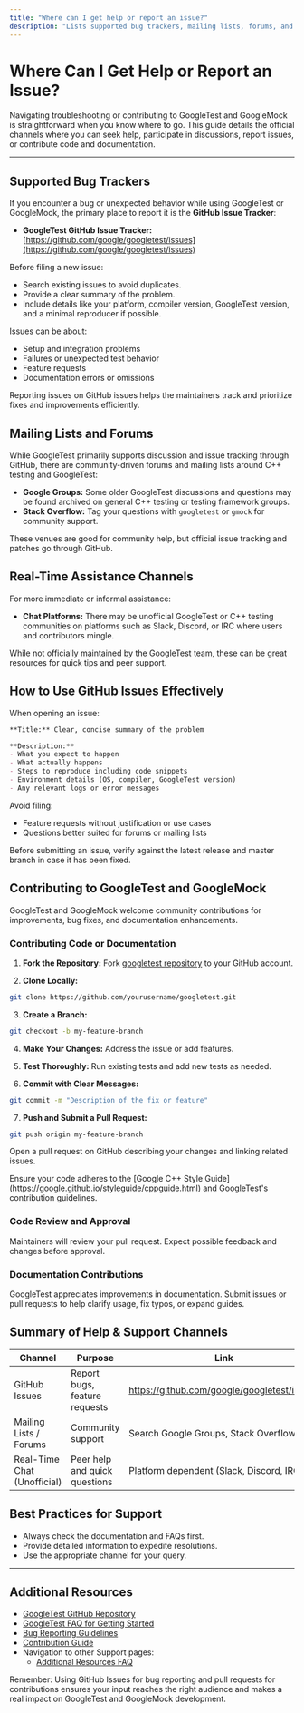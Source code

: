 ```yaml
---
title: "Where can I get help or report an issue?"
description: "Lists supported bug trackers, mailing lists, forums, and channels for real-time assistance. Explains GitHub issue usage and the process for contributing to GoogleTest and GoogleMock."
---
```


# Where Can I Get Help or Report an Issue?

Navigating troubleshooting or contributing to GoogleTest and GoogleMock is straightforward when you know where to go. This guide details the official channels where you can seek help, participate in discussions, report issues, or contribute code and documentation.

---

## Supported Bug Trackers

If you encounter a bug or unexpected behavior while using GoogleTest or GoogleMock, the primary place to report it is the **GitHub Issue Tracker**:

- **GoogleTest GitHub Issue Tracker:** [https://github.com/google/googletest/issues](https://github.com/google/googletest/issues)

Before filing a new issue:

- Search existing issues to avoid duplicates.
- Provide a clear summary of the problem.
- Include details like your platform, compiler version, GoogleTest version, and a minimal reproducer if possible.

Issues can be about:

- Setup and integration problems
- Failures or unexpected test behavior
- Feature requests
- Documentation errors or omissions

<Note>
Reporting issues on GitHub issues helps the maintainers track and prioritize fixes and improvements efficiently.
</Note>

## Mailing Lists and Forums

While GoogleTest primarily supports discussion and issue tracking through GitHub, there are community-driven forums and mailing lists around C++ testing and GoogleTest:

- **Google Groups:** Some older GoogleTest discussions and questions may be found archived on general C++ testing or testing framework groups.
- **Stack Overflow:** Tag your questions with `googletest` or `gmock` for community support.

<Info>
These venues are good for community help, but official issue tracking and patches go through GitHub.
</Info>

## Real-Time Assistance Channels

For more immediate or informal assistance:

- **Chat Platforms:** There may be unofficial GoogleTest or C++ testing communities on platforms such as Slack, Discord, or IRC where users and contributors mingle.

While not officially maintained by the GoogleTest team, these can be great resources for quick tips and peer support.

## How to Use GitHub Issues Effectively

When opening an issue:

```markdown
**Title:** Clear, concise summary of the problem

**Description:**
- What you expect to happen
- What actually happens
- Steps to reproduce including code snippets
- Environment details (OS, compiler, GoogleTest version)
- Any relevant logs or error messages
```

Avoid filing:

- Feature requests without justification or use cases
- Questions better suited for forums or mailing lists

<Warning>
Before submitting an issue, verify against the latest release and master branch in case it has been fixed.
</Warning>

## Contributing to GoogleTest and GoogleMock

GoogleTest and GoogleMock welcome community contributions for improvements, bug fixes, and documentation enhancements.

### Contributing Code or Documentation

1. **Fork the Repository:**
   Fork [googletest repository](https://github.com/google/googletest) to your GitHub account.

2. **Clone Locally:**

```bash
git clone https://github.com/yourusername/googletest.git
```

3. **Create a Branch:**

```bash
git checkout -b my-feature-branch
```

4. **Make Your Changes:**
   Address the issue or add features.

5. **Test Thoroughly:**
   Run existing tests and add new tests as needed.

6. **Commit with Clear Messages:**

```bash
git commit -m "Description of the fix or feature"
```

7. **Push and Submit a Pull Request:**

```bash
git push origin my-feature-branch
```

Open a pull request on GitHub describing your changes and linking related issues.

<Check>
Ensure your code adheres to the [Google C++ Style Guide](https://google.github.io/styleguide/cppguide.html) and GoogleTest's contribution guidelines.
</Check>

### Code Review and Approval

Maintainers will review your pull request. Expect possible feedback and changes before approval.

### Documentation Contributions

GoogleTest appreciates improvements in documentation. Submit issues or pull requests to help clarify usage, fix typos, or expand guides.

## Summary of Help & Support Channels

| Channel                  | Purpose                               | Link                                   |
|--------------------------|-------------------------------------|----------------------------------------|
| GitHub Issues            | Report bugs, feature requests        | https://github.com/google/googletest/issues |
| Mailing Lists / Forums   | Community support                    | Search Google Groups, Stack Overflow    |
| Real-Time Chat (Unofficial) | Peer help and quick questions       | Platform dependent (Slack, Discord, IRC) |

## Best Practices for Support

- Always check the documentation and FAQs first.
- Provide detailed information to expedite resolutions.
- Use the appropriate channel for your query.

---

## Additional Resources

- [GoogleTest GitHub Repository](https://github.com/google/googletest)
- [GoogleTest FAQ for Getting Started](../faq/getting-started-faq/first-tests-and-setup)
- [Bug Reporting Guidelines](https://github.com/google/googletest/blob/main/CONTRIBUTING.md#bug-reports)
- [Contribution Guide](https://github.com/google/googletest/blob/main/CONTRIBUTING.md)
- Navigation to other Support pages:
  - [Additional Resources FAQ](../faq/community-support/additional-resources-faq)  

<Callout>
Remember: Using GitHub Issues for bug reporting and pull requests for contributions ensures your input reaches the right audience and makes a real impact on GoogleTest and GoogleMock development.
</Callout>
